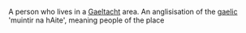 A person who lives in a [[Gaeltacht]] area. An anglisisation of the [[gaelic]] 'muintir na hAite', meaning people of the place

{{rfc}}